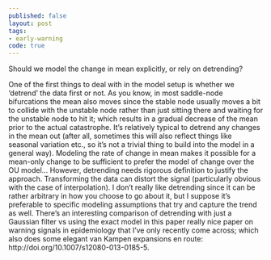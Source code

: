 ```yaml
---
published: false
layout: post
tags: 
- early-warning
code: true
---
```



Should we model the change in mean explicitly, or rely on detrending?

One of the first things to deal with in the model setup is whether we
'detrend' the data first or not.  As you know, in most saddle-node
bifurcations the mean also moves since the stable node usually moves
a bit to collide with the unstable node rather than just sitting there
and waiting for the unstable node to hit it; which results in a gradual
decrease of the mean prior to the actual catastrophe.  It's relatively
typical to detrend any changes in the mean out (after all, sometimes
this will also reflect things like seasonal variation etc., so it's not
a trivial thing to build into the model in a general way). Modeling
the rate of change in mean makes it possible for a mean-only change
to be sufficient to prefer the model of change over the OU model...
However, detrending needs rigorous definition to justify the approach.
Transforming the data can distort the signal (particularly obvious with
the case of interpolation). I don't really like detrending since it can
be rather arbitrary in how you choose to go about it, but I suppose it's
preferable to specific modeling assumptions that try and capture the
trend as well.  There's an interesting comparison of detrending with
just a Gaussian filter vs using the exact model in this paper really
nice paper on warning signals in epidemiology that I've only recently
come across; which also does some elegant van Kampen expansions en route:
http://doi.org/10.1007/s12080-013-0185-5.

<!--
Consider the mean changes as a function $f(x(t),t)$, we would want an approach that claims to provide a non-parametric estimate of $f$ such that for our data, $x - f(x)$ approximates to the model we fit (e.g. OU model with time-dependent spring constant term alone).
-->


